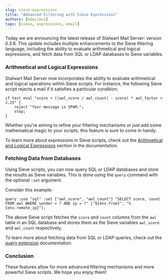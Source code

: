 ```yaml
---
slug: sieve-expressions
title: "Advanced Filtering with Sieve Expressions"
authors: [mdecimus]
tags: [sieve, expressions, email]
---
```


Today we are announcing the latest release of Stalwart Mail Server: version 0.3.6. This update includes multiple enhancements to the Sieve filtering language, including the ability to evaluate arithmetical and logical expressions, and fetch data from SQL or LDAP databases to Sieve variables.

### Arithmetical and Logical Expressions

Stalwart Mail Server now incorporates the ability to evaluate arithmetical and logical operations within Sieve scripts. For instance, the following Sieve script rejects a mail if it satisfies a particular condition:

```sieve
if test eval "score + ((awl_score / awl_count) - score) * awl_factor > 2.25" {
    reject "Your message is SPAM.";
    stop;
}
```

Whether you're aiming to refine your filtering mechanisms or just add some mathematical magic to your scripts, this feature is sure to come in handy.

To learn more about expressions in Sieve scripts, check out the [Arithmetical and Logical Expressions](/docs/smtp/filter/sieve#arithmetical-and-logical-expressions) section in the documentation.

### Fetching Data from Databases

Using Sieve scripts, you can now query SQL or LDAP databases and store the results as Sieve variables. This is done using the `query` command with the optional `:set` argument.

Consider this example:

```sieve
query :use "sql" :set ["awl_score", "awl_count"] "SELECT score, count FROM awl WHERE sender = ? AND ip = ?" ["${env.from}", "%{env.remote_ip}"];
```

The above Sieve script fetches the `score` and `count` columns from the `awl` table in an SQL database and stores them as the Sieve variables `awl_score` and `awl_count` respectively.

To learn more about fetching data from SQL or LDAP queries, check out the [query extension](/docs/smtp/filter/sieve#directory-queries) documentation.

### Conclusion

These features allow for more advanced filtering mechanisms and more powerful Sieve scripts. We hope you enjoy them!

